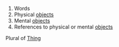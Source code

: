 #Words
#Physical [[objects]]
#Mental [[objects]]
#References to physical or mental [[objects]]

Plural of [[Thing]]